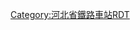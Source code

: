 <noinclude>{{BS-map
| title = 狼窝铺站站线布置图
| map = </noinclude>
\\\CONTg\\CONTg\\\\\~~[[津山铁路]][[下行线|下]]、[[上行线]][[山海关站]]方向
\\\STRg\\STRf\\\\\
\\ENDEa!~STRc2\ABZg3\\STR\\\\\
\STRc2\ABZ3+1g\STR!~STRc4\\STR\\\\\
STRc2\STR3+1\STRc4\STR\\STR\\\\\
STR+1\STRc4\\STR\\STR\\\\\
STR\\\STR\\STR\STRc2\CONT3\\\~~[[京哈铁路]]下行线，往[[哈尔滨站]]
STR\\\STR\\STR!~STRc2\STR3+1\STRc4\\\
STR\\\STR\STRc2\KRZ3+1o\STRc4\\\\
STR\\\STR!~STRc2\STR3+1\STR!~STRc4\\\\\
STR\\STRc2\KRZ3+1o\STRc4\STR\\\\\
STR\STRc2\STR3+1\STR!~STRc4\\STR\\\\\
STR\STR+1\STRc4\STR\\STR\\\\\
STR\STRg\\STR\\STR\\\\\
STR\STR\\STR\\STR\STRc2\CONT3\\\~~京哈铁路上行线，从哈尔滨站
STR\STR\\STR\\STR\STR+1\STRc4\\\
STR\STR\\STR\\STR\STRf\\\\
STR\STR2\STRc3\STR\\STR\STR\\\\
STR\STRc1\STR+4\STR\\STR\STR\\\\
STR\\STR\STR\\STR\STR\\\\
STR\\STR\ABZg2\STRc3\STR\STR\\\\
STR2\STRc3\ABZg2\STR!~STRc13\STR2+4\STR!~STRc3\STR\\\\
STRc1\STR2+4\STR!~STRc13\ABZg+4\STRc1\ABZg+4\STR\\\\
\STRc1\ABZg+4\STR\STRc2\ABZg3\STR\\\\
\\STR\STR!~STRc2\ABZ1+3f\STR!~STRc24\ABZg3\\\\
\\STR\ABZg+1\STR!~STRc4\ABZg+1\ABZg2!~STRc4\STRc3\\\
\\STR\ABZg2\STR!~STRc3\STR\STR!~STRc1\STR+4\\\
\\STR\STR!~STRc1\ABZg+4\STR\STR\STR\\\
\STRc2\STR3!~STRc2\ABZg3\STR\STR\STR\STR\\\
STRc2\ABZ1+3f\STR+1!~STRc4\STR!~STRc4\STR\STR\STR\STR\\\
STR+1\STR!~STRc4\STR\STR\STR\STR\STR\STR\\\
STR\STR+BSl\STR+BSr\STR\STR\STR+BSl\STR+BSr\STR+BSl\\\
STR\STR+BSl\STR+BSr\STR\STR\STR+BSl\STR+BSr\STR+BSl\\\
STR\STR+BSl\STR+BSr\STR\STR\STR+BSl\STR+BSr\STR+BSl\\\
STR\STR+BSl\STR+BSr\STR\STR\STR+BSl\STR+BSr\STR+BSl\\\
STR\STR+BSl\STR+BSr\STR\STR\STR+BSl\STR+BSr\STR+BSl\\\
STR\STR+BSl\STR+BSr\STR\STR\STR+BSl\STR+BSr\STR+BSl\\\
STR\STR+BSl\STR+BSr\STR\STR\STR+BSl\STR+BSr\STR+BSl\\\
STR\STR+BSl\STR+BSr\STR\STR\STR+BSl\STR+BSr\STR+BSl\\\
STR\STR\STR\STR\STR\STR\STR\STR\\\
STR\STR\STR\STR\STR\STR\STR!~STRc2\ABZg3\BUILDING\\
STR\STR\STR\STR\STR!~STRc2\ABZg3\ABZg+1\STR!~STRc24\STR3\\
STR\STR\STR2\STR!~STRc3\ABZg+1\STR!~STRc4\STR\ABZg+1\STRc4\\
STR\STR\STRc1\ABZg+4!~STRc2\ABZg3\STR\STR\STR\\\
STR2\STR!~STRc3\\ABZg+1\STR2!~STRc4\STR!~STRc3\STR\STR\\\
STRc1\ABZ2+4g\STRc3\STR\STRc1\ABZg+4\STR\STR\\\
\STRc1\STR+4!~STRc2\ABZg3\\STR\STR\STR\\\
\\ABZg+1\STR!~STRc4\\STR\STR\STR\\\
\\STR\STR\\STR\STR\ENDEe\\\
\\STR\STR\STRc2\STR3\STR\\\\
\\STR\STR\STR+1\STRc4\STR\\\\
\\STR\STR\ABZg2\STRc3\STR\\\\
\\STR\STR\STR!~STRc1\STR2+4\ABZg2!~STRc3\STRc3\\\
\\STR\STR\STR\STRc1\ABZg+4!~STRc1\STR2+4\STRc3\\
\\STR\STR\STR\\STR2\STRc13\STR2+4\STRc3\
\\STR\STR\STR\\STRc1\STR2+4\STRc13\STR2+4\STRc3
\\STR\STR\STR\\\STRc1\STR+4\STRc1\STR+4
\\STRg\STR\STR\\\\STR\\STR
\STRc2\STR3\STR\STR\\\\STR\\STR
STRc2\STR3+1\STRc4\STR\STRf\\\STRc2\STR3\\STR
CONT1\STRc4\\STR\STR\\STRc2\STR3+1\STRc4\\STR~~[[京哈铁路]][[下行线]]，从[[北京站]]
\\\STR\STR\STRc2\STR3+1\STRc4\\\STR
\\\STR\STR!~STRc2\STR3+1\STRc4\\\\STR
\\\STR!~STRc2\KRZ3+1u\STRc4\\\\STRc2\STR3
MASK\MASK\STRc2\KRZ3+1u\STR!~STRc4\MASK\MASK\MASK\STRc2\STR3+1\STRc4
\STRc2\STR3+1\STR!~STRc4\STR\\\STRc2\STR3+1\STRc4\
\CONT1\STRc4\STR\STR\\STRc2\STR3+1\STRc4\\~~京哈铁路[[上行线]]，往北京站
\\\STR\STR\STRc2\STR3+1\STRc4\\\
\\\STR\STR!~STRc2\ABZ1+3f\STRc4\\\\
\\\STR\ABZg+1\ENDEe!~STRc4\\\\\
\\\STRg\STRf\\\\\\
\\\CONTf\CONTf\\\\\\~~[[津山铁路]]下、上行线[[南仓站 (天津市)|南仓站]]方向
<noinclude>}}

{{Rdt intro|[[狼窝铺站]]}}

[[Category:河北省鐵路車站RDT]]

</noinclude>
